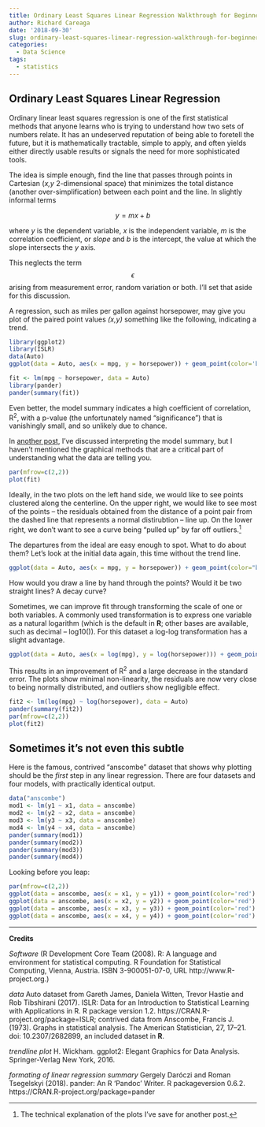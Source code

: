```yaml
---
title: Ordinary Least Squares Linear Regression Walkthrough for Beginners
author: Richard Careaga
date: '2018-09-30'
slug: ordinary-least-squares-linear-regression-walkthrough-for-beginners
categories:
  - Data Science
tags:
  - statistics
---
```


## Ordinary Least Squares Linear Regression

Ordinary linear least squares regression is one of the first statistical methods that anyone learns who is trying to understand how two sets of numbers relate. It has an undeserved reputation of being able to foretell the future, but it is mathematically tractable, simple to apply, and often yields  either directly usable results or signals the need for more sophisticated tools.

The idea is simple enough, find the line that passes through points in Cartesian (*x,y* 2-dimensional space) that minimizes the total distance (another over-simplification) between each point and the line. In slightly informal terms

$$y = mx + b$$

where *y* is the dependent variable, *x* is the independent variable, *m* is the correlation coefficient, or *slope* and *b* is the intercept, the value at which the slope intersects the *y* axis. 

This neglects the term $$\epsilon$$ arising from measurement error, random variation or both.
I'll set that aside for this discussion.

A regression, such as miles per gallon against horsepower, may give you plot of the paired point values *(x,y)* something like the following, indicating a trend.

```r
library(ggplot2)
library(ISLR)
data(Auto)
ggplot(data = Auto, aes(x = mpg, y = horsepower)) + geom_point(color='blue') + geom_smooth(method = "lm", se = FALSE)
``` 


```r
fit <- lm(mpg ~ horsepower, data = Auto)
library(pander)
pander(summary(fit))
```

Even better, the model summary indicates a high coefficient of correlation, R^2^, with a p-value (the unfortunately named "significance") that is vanishingly small, and so unlikely due to chance.

In [another post](https://goo.gl/1W11Zu), I've discussed interpreting the model summary, but I haven't mentioned the graphical methods that are a critical part of understanding what the data are telling you.

```r
par(mfrow=c(2,2))
plot(fit)
``` 


Ideally, in the two plots on the left hand side, we would like to see points clustered along the centerline. On the upper right, we would like to see most of the points -- the residuals obtained from the distance of a point pair from the dashed line that represents a normal distirubtion -- line up. On the lower right, we don't want to see a curve being "pulled up" by far off outliers.^[The technical explanation of the plots I've save for another post.]

The departures from the ideal are easy enough to spot. What to do about them? Let's look at the initial data again, this time without the trend line.

```r
ggplot(data = Auto, aes(x = mpg, y = horsepower)) + geom_point(color="blue")
``` 

How would you draw a line by hand through the points? Would it be two straight lines? A decay curve?

Sometimes, we can improve fit through transforming the scale of one or both variables. A commonly used transformation is to express one variable as a natural logarithm (which is the default in **R**; other bases are available, such as decimal -- log10()). For this dataset a log-log transformation has a slight advantage.

```r
ggplot(data = Auto, aes(x = log(mpg), y = log(horsepower))) + geom_point(color="blue") + geom_smooth(method = "lm", se = FALSE)
``` 

This results in an improvement of R^2^ and a large decrease in the standard error. The plots show minimal non-linearity, the residuals are now very close to being normally distributed, and outliers show negligible effect.

```r
fit2 <- lm(log(mpg) ~ log(horsepower), data = Auto)
pander(summary(fit2))
par(mfrow=c(2,2))
plot(fit2)
``` 

## Sometimes it's not even this subtle

Here is the famous, contrived "anscombe" dataset that shows why plotting should be the *first* step in any linear regression. There are four datasets and four models, with practically identical output.

```r
data("anscombe")
mod1 <- lm(y1 ~ x1, data = anscombe)
mod2 <- lm(y2 ~ x2, data = anscombe)
mod3 <- lm(y3 ~ x3, data = anscombe)
mod4 <- lm(y4 ~ x4, data = anscombe)
pander(summary(mod1))
pander(summary(mod2))
pander(summary(mod3))
pander(summary(mod4))
```

Looking before you leap:

```r
par(mfrow=c(2,2))
ggplot(data = anscombe, aes(x = x1, y = y1)) + geom_point(color='red') + geom_smooth(method = "lm", se = FALSE)
ggplot(data = anscombe, aes(x = x2, y = y2)) + geom_point(color='red') + geom_smooth(method = "lm", se = FALSE)
ggplot(data = anscombe, aes(x = x3, y = y3)) + geom_point(color='red') + geom_smooth(method = "lm", se = FALSE)
ggplot(data = anscombe, aes(x = x4, y = y4)) + geom_point(color='red') + geom_smooth(method = "lm", se = FALSE)

``` 
___

**Credits**

*Software* (R Development Core Team (2008). R: A language and environment for statistical computing. R Foundation for Statistical Computing, Vienna, Austria. ISBN 3-900051-07-0, URL http://www.R-project.org.)

*data* Auto dataset from Gareth James, Daniela Witten, Trevor Hastie and Rob Tibshirani (2017). ISLR: Data for an Introduction to Statistical Learning with Applications in R. R package version 1.2. https://CRAN.R-project.org/package=ISLR; contrived data from Anscombe, Francis J. (1973). Graphs in statistical analysis. The American Statistician, 27, 17–21. doi: 10.2307/2682899, an included dataset in **R**.

*trendline plot* H. Wickham. ggplot2: Elegant Graphics for Data Analysis. Springer-Verlag New York, 2016.

*formating of linear regression summary* Gergely Daróczi and Roman Tsegelskyi (2018). pander: An R 'Pandoc' Writer. R packageversion 0.6.2. https://CRAN.R-project.org/package=pander
